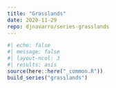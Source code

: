 ```yaml
---
title: "Grasslands"
date: 2020-11-29
repo: djnavarro/series-grasslands
---
```

  
```r
#| echo: false
#| message: false
#| layout-ncol: 3
#| results: asis
source(here::here("_common.R"))
build_series("grasslands")
```
